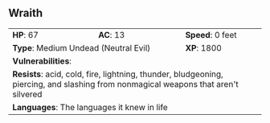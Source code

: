 ## Wraith {#monster-wraith}

```{=html}
<table class="table table-striped">
    <tbody>
        <tr>                    
            <td><b>HP</b>: 67</td>
            <td><b>AC</b>: 13</td>
            <td><b>Speed</b>: 0 feet</td>
        </tr>
        <tr>
            <td colspan="2"><b>Type</b>: Medium Undead (Neutral Evil)</td>
            <td><b>XP</b>: 1800</td>
        </tr>
        <tr>
            <td colspan="3"><b>Vulnerabilities</b>: </td>
        </tr>
        <tr>
            <td colspan="3"><b>Resists</b>: acid, cold, fire, lightning, thunder, bludgeoning, piercing, and slashing from nonmagical weapons that aren't silvered</td>
        </tr>
        <tr>
            <td colspan="3"><b>Languages</b>: The languages it knew in life</td>
        </tr>
    </tbody>
</table>
```